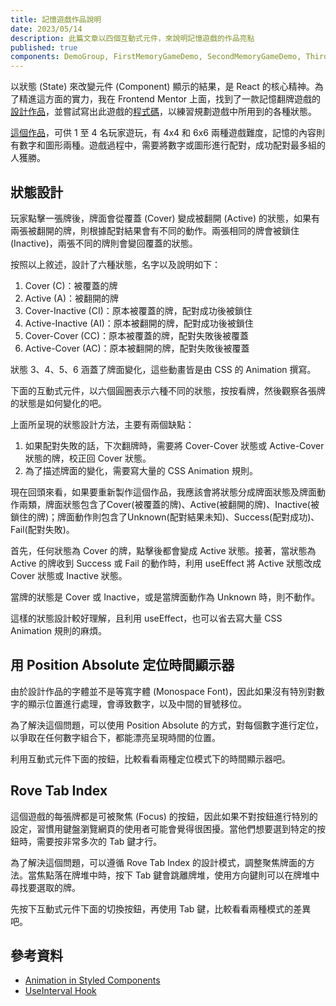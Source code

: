 ```yaml
---
title: 記憶遊戲作品說明
date: 2023/05/14
description: 此篇文章以四個互動式元件，來說明記憶遊戲的作品亮點
published: true
components: DemoGroup, FirstMemoryGameDemo, SecondMemoryGameDemo, ThirdMemoryGameDemo, FourthMemoryGameDemo
---
```


以狀態 (State) 來改變元件 (Component) 顯示的結果，是 React 的核心精神。為了精進這方面的實力，我在 Frontend Mentor 上面，找到了一款記憶翻牌遊戲的[設計作品](https://www.frontendmentor.io/challenges/memory-game-vse4WFPvM)，並嘗試寫出此遊戲的[程式碼](https://github.com/jimmy2130/memory-game)，以練習規劃遊戲中所用到的各種狀態。

[這個作品](https://memory-game-one-tau.vercel.app)，可供 1 至 4 名玩家遊玩，有 4x4 和 6x6 兩種遊戲難度，記憶的內容則有數字和圖形兩種。遊戲過程中，需要將數字或圖形進行配對，成功配對最多組的人獲勝。

## 狀態設計

玩家點擊一張牌後，牌面會從覆蓋 (Cover) 變成被翻開 (Active) 的狀態，如果有兩張被翻開的牌，則根據配對結果會有不同的動作。兩張相同的牌會被鎖住(Inactive)，兩張不同的牌則會變回覆蓋的狀態。

按照以上敘述，設計了六種狀態，名字以及說明如下：

1. Cover (C)：被覆蓋的牌
2. Active (A)：被翻開的牌
3. Cover-Inactive (CI)：原本被覆蓋的牌，配對成功後被鎖住
4. Active-Inactive (AI)：原本被翻開的牌，配對成功後被鎖住
5. Cover-Cover (CC)：原本被覆蓋的牌，配對失敗後被覆蓋
6. Active-Cover (AC)：原本被翻開的牌，配對失敗後被覆蓋

狀態 3、4、5、6 涵蓋了牌面變化，這些動畫皆是由 CSS 的 Animation 撰寫。

下面的互動式元件，以六個圓圈表示六種不同的狀態，按按看牌，然後觀察各張牌的狀態是如何變化的吧。

<DemoGroup>
  <FirstMemoryGameDemo match="fail" />
  <FirstMemoryGameDemo match="success" />
</DemoGroup>

上面所呈現的狀態設計方法，主要有兩個缺點：

1. 如果配對失敗的話，下次翻牌時，需要將 Cover-Cover 狀態或 Active-Cover 狀態的牌，校正回 Cover 狀態。
2. 為了描述牌面的變化，需要寫大量的 CSS Animation 規則。

現在回頭來看，如果要重新製作這個作品，我應該會將狀態分成牌面狀態及牌面動作兩類，牌面狀態包含了Cover(被覆蓋的牌)、Active(被翻開的牌)、Inactive(被鎖住的牌)；牌面動作則包含了Unknown(配對結果未知)、Success(配對成功)、Fail(配對失敗)。

首先，任何狀態為 Cover 的牌，點擊後都會變成 Active 狀態。接著，當狀態為 Active 的牌收到 Success 或 Fail 的動作時，利用 useEffect 將 Active 狀態改成 Cover 狀態或 Inactive 狀態。

當牌的狀態是 Cover 或 Inactive，或是當牌面動作為 Unknown 時，則不動作。

<DemoGroup>
  <SecondMemoryGameDemo match="fail" />
  <SecondMemoryGameDemo match="success" />
</DemoGroup>

這樣的狀態設計較好理解，且利用 useEffect，也可以省去寫大量 CSS Animation 規則的麻煩。

## 用 Position Absolute 定位時間顯示器

由於設計作品的字體並不是等寬字體 (Monospace Font)，因此如果沒有特別對數字的顯示位置進行處理，會導致數字，以及中間的冒號移位。

<InfiniteLoopVideo src="/timer-showcase.mov" width="180"/>

為了解決這個問題，可以使用 Position Absolute 的方式，對每個數字進行定位，以爭取在任何數字組合下，都能漂亮呈現時間的位置。

利用互動式元件下面的按鈕，比較看看兩種定位模式下的時間顯示器吧。

<ThirdMemoryGameDemo />

## Rove Tab Index

這個遊戲的每張牌都是可被聚焦 (Focus) 的按鈕，因此如果不對按鈕進行特別的設定，習慣用鍵盤瀏覽網頁的使用者可能會覺得很困擾。當他們想要選到特定的按鈕時，需要按非常多次的 Tab 鍵才行。

<InfiniteLoopVideo src="/rove-tab-index-showcase.mov" width="250"/>

為了解決這個問題，可以遵循 Rove Tab Index 的設計模式，調整聚焦牌面的方法。當焦點落在牌堆中時，按下 Tab 鍵會跳離牌堆，使用方向鍵則可以在牌堆中尋找要選取的牌。

先按下互動式元件下面的切換按鈕，再使用 Tab 鍵，比較看看兩種模式的差異吧。

<FourthMemoryGameDemo />

## 參考資料

- [Animation in Styled Components](https://styled-components.com/docs/basics#animations)
- [UseInterval Hook](https://overreacted.io/making-setinterval-declarative-with-react-hooks/)